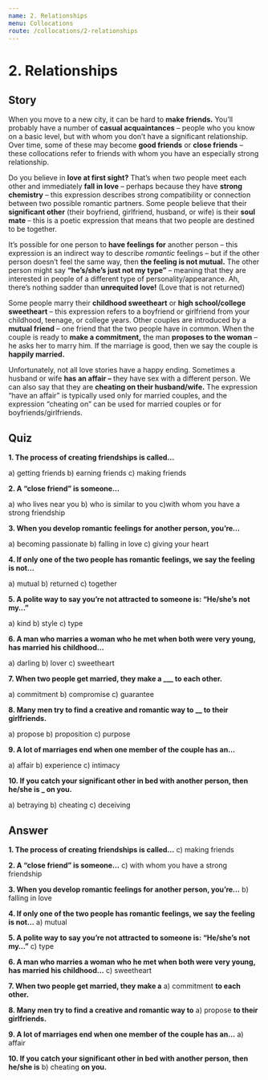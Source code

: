 ```yaml
---
name: 2. Relationships
menu: Collocations
route: /collocations/2-relationships
---
```


# 2. Relationships

## Story

When you move to a new city, it can be hard to **make friends.** You’ll probably have a number of **casual acquaintances** – people who you know on a basic level, but with whom you don’t have a significant relationship. Over time, some of these may become **good friends** or **close friends** – these collocations refer to friends with whom you have an especially strong relationship.

Do you believe in **love at first sight?** That’s when two people meet each other and immediately **fall in love** – perhaps because they have **strong chemistry** – this expression describes strong compatibility or connection between two possible romantic partners. Some people believe that their **significant other** (their boyfriend, girlfriend, husband, or wife) is their **soul mate** – this is a poetic expression that means that two people are destined to be together.

It’s possible for one person to **have feelings for** another person – this expression is an indirect way to describe _romantic_ feelings – but if the other person doesn’t feel the same way, then **the feeling is not mutual.** The other person might say **“he’s/she’s just not my type”** – meaning that they are interested in people of a different type of personality/appearance. Ah, there’s nothing sadder than **unrequited love!** (Love that is not returned)

Some people marry their **childhood sweetheart** or **high school/college sweetheart** – this expression refers to a boyfriend or girlfriend from your childhood, teenage, or college years. Other couples are introduced by a **mutual friend** – one friend that the two people have in common. When the couple is ready to **make a commitment,** the man **proposes to the woman** – he asks her to marry him. If the marriage is good, then we say the couple is **happily married.**

Unfortunately, not all love stories have a happy ending. Sometimes a husband or wife **has an affair –** they have sex with a different person. We can also say that they are **cheating on their husband/wife.** The expression “have an affair” is typically used only for married couples, and the expression “cheating on” can be used for married couples or for boyfriends/girlfriends.

## Quiz

**1. The process of creating friendships is called…**

a) getting friends b) earning friends c) making friends

**2. A “close friend” is someone…**

a) who lives near you b) who is similar to you c)with whom you have a strong friendship

**3. When you develop romantic feelings for another person, you’re…**

a) becoming passionate b) falling in love c) giving your heart

**4. If only one of the two people has romantic feelings, we say the feeling is not…**

a) mutual b) returned c) together

**5. A polite way to say you’re not attracted to someone is: “He/she’s not my…”**

a) kind b) style c) type

**6. A man who marries a woman who he met when both were very young, has married his childhood…**

a) darling b) lover c) sweetheart

**7. When two people get married, they make a ****\_\_\_**** to each other.**

a) commitment b) compromise c) guarantee

**8. Many men try to find a creative and romantic way to ****\_\_**** to their girlfriends.**

a) propose b) proposition c) purpose

**9. A lot of marriages end when one member of the couple has an…**

a) affair b) experience c) intimacy

**10. If you catch your significant other in bed with another person, then he/she is ****\_**** on you.**

a) betraying b) cheating c) deceiving

## Answer

**1. The process of creating friendships is called…** c) making friends

**2. A “close friend” is someone…** c) with whom you have a strong friendship

**3. When you develop romantic feelings for another person, you’re…** b) falling in love

**4. If only one of the two people has romantic feelings, we say the feeling is not…** a) mutual

**5. A polite way to say you’re not attracted to someone is: “He/she’s not my…”** c) type

**6. A man who marries a woman who he met when both were very young, has married his childhood…** c) sweetheart

**7. When two people get married, they make a** a) commitment **to each other.**

**8. Many men try to find a creative and romantic way to** a) propose **to their girlfriends.**

**9. A lot of marriages end when one member of the couple has an…** a) affair

**10. If you catch your significant other in bed with another person, then he/she is** b) cheating **on you.**
